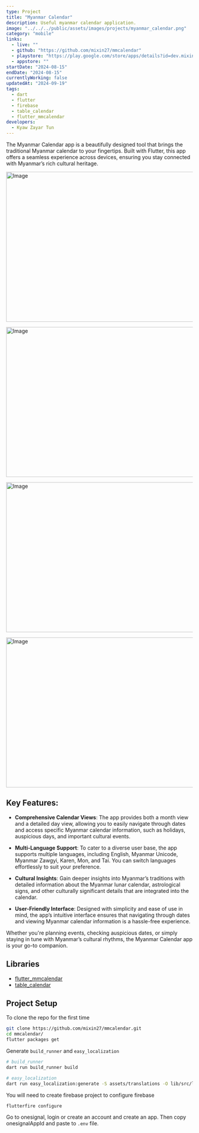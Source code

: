 ```yaml
---
type: Project
title: "Myanmar Calendar"
description: Useful myanmar calendar application.
image: "../../../public/assets/images/projects/myanmar_calendar.png"
category: "mobile"
links:
  - live: ""
  - github: "https://github.com/mixin27/mmcalendar"
  - playstore: "https://play.google.com/store/apps/details?id=dev.mixin27.mmcalendar"
  - appstore: ""
startDate: "2024-08-15"
endDate: "2024-08-15"
currentlyWorking: false
updatedAt: "2024-09-19"
tags:
  - dart
  - flutter
  - firebase
  - table_calendar
  - flutter_mmcalendar
developers:
  - Kyaw Zayar Tun
---
```


The Myanmar Calendar app is a beautifully designed tool that brings the traditional Myanmar calendar to your fingertips. Built with Flutter, this app offers a seamless experience across devices, ensuring you stay connected with Myanmar’s rich cultural heritage.

<Image
  src="/assets/images/projects/mmcalendar/home_page.png"
  width="718"
  height="404"
  alt="Image"
  sizes="100vw"
/>

<Image
  src="/assets/images/projects/mmcalendar/home_page_landscape.png"
  width="718"
  height="404"
  alt="Image"
  sizes="100vw"
/>

<Image
  src="/assets/images/projects/mmcalendar/detail_page.png"
  width="718"
  height="404"
  alt="Image"
  sizes="100vw"
/>

<Image
  src="/assets/images/projects/mmcalendar/detail_page_landscape.png"
  width="718"
  height="404"
  alt="Image"
  sizes="100vw"
/>

## Key Features:

- **Comprehensive Calendar Views**: The app provides both a month view and a detailed day view, allowing you to easily navigate through dates and access specific Myanmar calendar information, such as holidays, auspicious days, and important cultural events.

- **Multi-Language Support**: To cater to a diverse user base, the app supports multiple languages, including English, Myanmar Unicode, Myanmar Zawgyi, Karen, Mon, and Tai. You can switch languages effortlessly to suit your preference.

- **Cultural Insights**: Gain deeper insights into Myanmar’s traditions with detailed information about the Myanmar lunar calendar, astrological signs, and other culturally significant details that are integrated into the calendar.

- **User-Friendly Interface**: Designed with simplicity and ease of use in mind, the app’s intuitive interface ensures that navigating through dates and viewing Myanmar calendar information is a hassle-free experience.

Whether you're planning events, checking auspicious dates, or simply staying in tune with Myanmar’s cultural rhythms, the Myanmar Calendar app is your go-to companion.

## Libraries

- [flutter_mmcalendar](https://pub.dev/packages/flutter_mmcalendar)
- [table_calendar](https://pub.dev/packages/table_calendar)

## Project Setup

To clone the repo for the first time

```bash
git clone https://github.com/mixin27/mmcalendar.git
cd mmcalendar/
flutter packages get
```

Generate `build_runner` and `easy_localization`

```bash
# build_runner
dart run build_runner build

# easy_localization
dart run easy_localization:generate -S assets/translations -O lib/src/l10n -o locale_keys.g.dart -f keys
```

You will need to create firebase project to configure firebase

```bash
flutterfire configure
```

Go to onesignal, login or create an account and create an app. Then copy onesignalAppId and paste to `.env` file.
